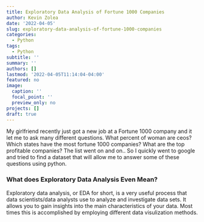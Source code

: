 ```yaml
---
title: Exploratory Data Analysis of Fortune 1000 Companies
author: Kevin Zolea
date: '2022-04-05'
slug: exploratory-data-analysis-of-fortune-1000-companies
categories:
  - Python
tags:
  - Python
subtitle: ''
summary: ''
authors: []
lastmod: '2022-04-05T11:14:04-04:00'
featured: no
image:
  caption: ''
  focal_point: ''
  preview_only: no
projects: []
draft: true 
---
```

My girlfriend recently just got a new job at a Fortune 1000 company and it let me to ask many different questions. What percent of woman are ceos? Which states have the most fortune 1000 companies? What are the top profitable companies? The list went on and on.. So I quickly went to google and tried to find a dataset that will allow me to answer some of these questions using python.

### What does Exploratory Data Analysis Even Mean?
Exploratory data analysis, or EDA for short, is a very useful process that data scientists/data analysts use to analyze and investigate data sets. It allows you to gain insights into the main characteristics of your data. Most times this is accomplished by employing different data visulization methods.